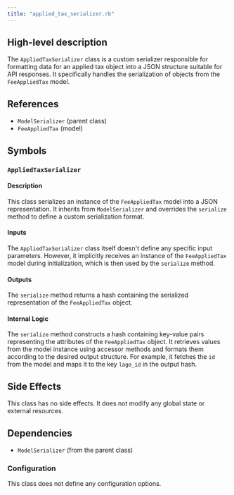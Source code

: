 ```yaml
---
title: "applied_tax_serializer.rb"
---
```


## High-level description
The `AppliedTaxSerializer` class is a custom serializer responsible for formatting data for an applied tax object into a JSON structure suitable for API responses. It specifically handles the serialization of objects from the `FeeAppliedTax` model.

## References
- `ModelSerializer` (parent class)
- `FeeAppliedTax` (model)

## Symbols
### `AppliedTaxSerializer`
#### Description
This class serializes an instance of the `FeeAppliedTax` model into a JSON representation. It inherits from `ModelSerializer` and overrides the `serialize` method to define a custom serialization format.

#### Inputs
The `AppliedTaxSerializer` class itself doesn't define any specific input parameters. However, it implicitly receives an instance of the `FeeAppliedTax` model during initialization, which is then used by the `serialize` method.

#### Outputs
The `serialize` method returns a hash containing the serialized representation of the `FeeAppliedTax` object.

#### Internal Logic
The `serialize` method constructs a hash containing key-value pairs representing the attributes of the `FeeAppliedTax` object. It retrieves values from the model instance using accessor methods and formats them according to the desired output structure. For example, it fetches the `id` from the model and maps it to the key `lago_id` in the output hash.

## Side Effects
This class has no side effects. It does not modify any global state or external resources.

## Dependencies
- `ModelSerializer` (from the parent class)

### Configuration
This class does not define any configuration options.
